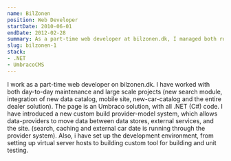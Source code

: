 ```yaml
---
name: BilZonen
position: Web Developer
startDate: 2010-06-01
endDate: 2012-02-28
summary: As a part-time web developer at bilzonen.dk, I managed both routine maintenance and major projects like new modules and integrations, introduced a custom provider-model system in .NET (C#) for data management, and established the development environment, including server setup and custom tools for building and testing.
slug: bilzonen-1
stack:
- .NET
- UmbracoCMS
---
```


I work as a part-time web developer on bilzonen.dk. I have worked with both day-to-day maintenance and large scale projects (new search module, integration of new data catalog, mobile site, new-car-catalog and the entire dealer solution). The page is an Umbraco solution, with all .NET (C#) code. I have introduced a new custom build provider-model system, which allows data-providers to move data between data stores, external services, and the site. (search, caching and external car date is running through the provider system). Also, i have set up the development environment, from setting up virtual server hosts to building custom tool for building and unit testing.
